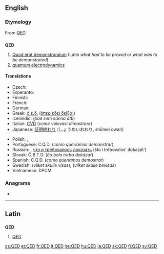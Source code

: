 ==English==
{{wikipedia}}

===Etymology===
From {{etyl|la}} ''[[#Latin|QED]]''.

==={{initialism}}===
'''QED'''

# [[quod erat demonstrandum|Quod erat demonstrandum]] (Latin ''what had to be proved'' or ''what was to be demonstrated'').
# [[quantum electrodynamics]]

====Translations====
{{trans-top|quod erat demonstrandum}}
* Czech: {{t|cs|c.b.d.}} {{italbrac|co bylo dokázat}}
* Esperanto: {{t+|eo|KEP|xs=Esperanto}} {{italbrac|kio estis pruvota}}
* Finnish: {{t+|fi|MOT}} {{italbrac|mikä oli todistettava}}
* French: {{t+|fr|CQFD}} {{italbrac|ce qu'il fallait démontrer}}
* German: {{t|de|w.z.b.w.}} {{italbrac|was zu beweisen war}}
* Greek: [[ό.έ.δ.]] ([[όπερ έδει δείξαι]])
* Icelandic: {{t|is|þ.s.s.á.}} (''það sem sanna átti'')
* Italian: [[CVD]] (''come volevasi dimostrare'')
* Japanese: [[証明終わり]] (しょうめいおわり, shōmei owari)
{{trans-mid}}
* Polish: {{t|pl|c.b.d.o.}} {{italbrac|co było do okazania}}, {{t|pl|c.b.d.u.}} {{italbrac|co było do udowodnienia}}
* Portuguese: C.Q.D. (''como queríamos demonstrar''), {{t|pt|c.q.d.|tr=''caramba que difícil''}}
* Russian: {{t+|ru|ч. т. д.}}, [[что и требовалось доказать]] (što i trébovalos’ dokazát’)
* Slovak: Č.B.T.D. (''čo bolo treba dokázať'')
* Spanish: C.Q.D. (''como queríamos demostrar'')
* Swedish: {{t|sv|VSV}} (''vilket skulle visas''), {{t+|sv|VSB}} (''vilket skulle bevisas'')
* Vietnamese: DPCM
{{trans-bottom}}

===Anagrams===
* {{alphagram|[[DEQ#English|DEQ]]}} 


----
==Latin==
{{wikipedia|lang=la}}

==={{initialism|la}}===
'''QED'''

# [[#English|QED]]

[[cs:QED]]
[[et:QED]]
[[fr:QED]]
[[it:QED]]
[[he:QED]]
[[hu:QED]]
[[ja:QED]]
[[sk:QED]]
[[fi:QED]]
[[sv:QED]]